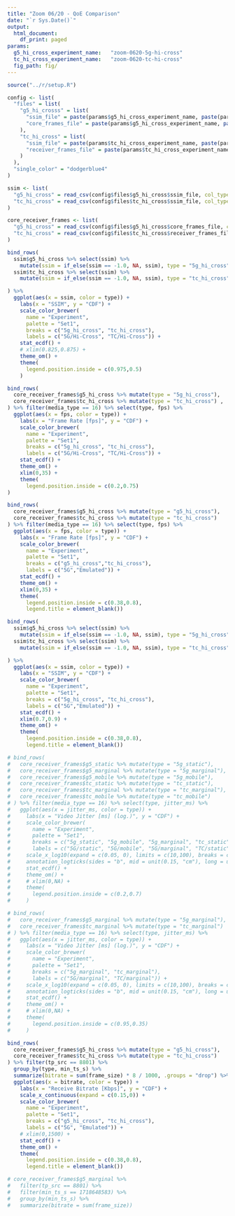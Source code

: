 ```yaml
---
title: "Zoom 06/20 - QoE Comparison"
date: "`r Sys.Date()`"
output:
  html_document:
    df_print: paged
params:
  g5_hi_cross_experiment_name:   "zoom-0620-5g-hi-cross"
  tc_hi_cross_experiment_name:   "zoom-0620-tc-hi-cross"
  fig_path: fig/
---
```


```R
source("../r/setup.R")

config <- list(
  "files" = list(
    "g5_hi_crosss" = list(
      "ssim_file" = paste(params$g5_hi_cross_experiment_name, paste(params$g5_hi_cross_experiment_name, "ssim.csv", sep = "-"), sep = "/"),
      "core_frames_file" = paste(params$g5_hi_cross_experiment_name, paste(params$g5_hi_cross_experiment_name, "receiver-frames.csv", sep = "-"), sep = "/")
    ),
    "tc_hi_cross" = list(
      "ssim_file" = paste(params$tc_hi_cross_experiment_name, paste(params$tc_hi_cross_experiment_name, "ssim.csv", sep = "-"), sep = "/"),
      "receiver_frames_file" = paste(params$tc_hi_cross_experiment_name, paste(params$tc_hi_cross_experiment_name, "receiver-frames.csv", sep = "-"), sep = "/")
    )
  ),
  "single_color" = "dodgerblue4"
)
```


```r
ssim <- list(
  "g5_hi_cross" = read_csv(config$files$g5_hi_cross$ssim_file, col_types="iiin", comment="#"),
  "tc_hi_cross" = read_csv(config$files$tc_hi_cross$ssim_file, col_types="iiin", comment="#")
)

core_receiver_frames <- list(
  "g5_hi_cross" = read_csv(config$files$g5_hi_cross$core_frames_file, col_types = "nciciiffnnnnniiiin"),
  "tc_hi_cross" = read_csv(config$files$tc_hi_cross$receiver_frames_file, col_types = "nciciiffnnnnniiiin")
)
```

```r

bind_rows(
  ssim$g5_hi_cross %>% select(ssim) %>%
    mutate(ssim = if_else(ssim == -1.0, NA, ssim), type = "5g_hi_cross") %>% filter(!is.na(ssim)),
  ssim$tc_hi_cross %>% select(ssim) %>%
    mutate(ssim = if_else(ssim == -1.0, NA, ssim), type = "tc_hi_cross") %>% filter(!is.na(ssim))

) %>% 
  ggplot(aes(x = ssim, color = type)) +
    labs(x = "SSIM", y = "CDF") +
    scale_color_brewer(
      name = "Experiment",
      palette = "Set1",
      breaks = c("5g_hi_cross", "tc_hi_cross"),
      labels = c("5G/Hi-Cross", "TC/Hi-Cross")) +
    stat_ecdf() +
    # xlim(0.825,0.875) +
    theme_om() +
    theme(
      legend.position.inside = c(0.975,0.5)
    )
```

```r

bind_rows(
  core_receiver_frames$g5_hi_cross %>% mutate(type = "5g_hi_cross"),
  core_receiver_frames$tc_hi_cross %>% mutate(type = "tc_hi_cross") ,
) %>% filter(media_type == 16) %>% select(type, fps) %>%
  ggplot(aes(x = fps, color = type)) +
    labs(x = "Frame Rate [fps]", y = "CDF") +
    scale_color_brewer(
      name = "Experiment",
      palette = "Set1",
      breaks = c("5g_hi_cross", "tc_hi_cross"),
      labels = c("5G/Hi-Cross", "TC/Hi-Cross")) +
    stat_ecdf() +
    theme_om() +
    xlim(0,35) +
    theme(
      legend.position.inside = c(0.2,0.75)
)
```


```r

bind_rows(
  core_receiver_frames$g5_hi_cross %>% mutate(type = "g5_hi_cross"),
  core_receiver_frames$tc_hi_cross %>% mutate(type = "tc_hi_cross")
) %>% filter(media_type == 16) %>% select(type, fps) %>%
  ggplot(aes(x = fps, color = type)) +
    labs(x = "Frame Rate [fps]", y = "CDF") +
    scale_color_brewer(
      name = "Experiment",
      palette = "Set1",
      breaks = c("g5_hi_cross","tc_hi_cross"),
      labels = c("5G","Emulated")) +
    stat_ecdf() +
    theme_om() +
    xlim(0,35) +
    theme(
      legend.position.inside = c(0.38,0.8),
      legend.title = element_blank())
```


```r

bind_rows(
  ssim$g5_hi_cross %>% select(ssim) %>%
    mutate(ssim = if_else(ssim == -1.0, NA, ssim), type = "5g_hi_cross") %>% filter(!is.na(ssim)),
  ssim$tc_hi_cross %>% select(ssim) %>%
    mutate(ssim = if_else(ssim == -1.0, NA, ssim), type = "tc_hi_cross") %>% filter(!is.na(ssim))

) %>% 
  ggplot(aes(x = ssim, color = type)) +
    labs(x = "SSIM", y = "CDF") +
    scale_color_brewer(
      name = "Experiment",
      palette = "Set1",
      breaks = c("5g_hi_cross", "tc_hi_cross"),
      labels = c("5G","Emulated")) +
    stat_ecdf() +
    xlim(0.7,0.9) +
    theme_om() +
    theme(
      legend.position.inside = c(0.38,0.8),
      legend.title = element_blank())
```

```r

# bind_rows(
#   core_receiver_frames$g5_static %>% mutate(type = "5g_static"),
#   core_receiver_frames$g5_marginal %>% mutate(type = "5g_marginal"),
#   core_receiver_frames$g5_mobile %>% mutate(type = "5g_mobile"),
#   core_receiver_frames$tc_static %>% mutate(type = "tc_static"),
#   core_receiver_frames$tc_marginal %>% mutate(type = "tc_marginal"),
#   core_receiver_frames$tc_mobile %>% mutate(type = "tc_mobile")
# ) %>% filter(media_type == 16) %>% select(type, jitter_ms) %>%
#   ggplot(aes(x = jitter_ms, color = type)) +
#     labs(x = "Video Jitter [ms] (log.)", y = "CDF") +
#     scale_color_brewer(
#       name = "Experiment",
#       palette = "Set1",
#       breaks = c("5g_static", "5g_mobile", "5g_marginal", "tc_static", "tc_marginal", "tc_mobile"),
#       labels = c("5G/static", "5G/mobile", "5G/marginal", "TC/static", "TC/marginal", "TC/mobile")) +
#     scale_x_log10(expand = c(0.05, 0), limits = c(10,100), breaks = c(10, 100)) +
#     annotation_logticks(sides = "b", mid = unit(0.15, "cm"), long = unit(0.2, "cm"), color = "gray30") +
#     stat_ecdf() +
#     theme_om() +
#     # xlim(0,NA) +
#     theme(
#       legend.position.inside = c(0.2,0.7)
#     )
```

```r
# bind_rows(
#   core_receiver_frames$g5_marginal %>% mutate(type = "5g_marginal"),
#   core_receiver_frames$tc_marginal %>% mutate(type = "tc_marginal")
# ) %>% filter(media_type == 16) %>% select(type, jitter_ms) %>%
#   ggplot(aes(x = jitter_ms, color = type)) +
#     labs(x = "Video Jitter [ms] (log.)", y = "CDF") +
#     scale_color_brewer(
#       name = "Experiment",
#       palette = "Set1",
#       breaks = c("5g_marginal", "tc_marginal"),
#       labels = c("5G/marginal", "TC/marginal")) +
#     scale_x_log10(expand = c(0.05, 0), limits = c(10,100), breaks = c(10, 100)) +
#     annotation_logticks(sides = "b", mid = unit(0.15, "cm"), long = unit(0.2, "cm"), color = "gray30") +
#     stat_ecdf() +
#     theme_om() +
#     # xlim(0,NA) +
#     theme(
#       legend.position.inside = c(0.95,0.35)
#     )
```


```r
bind_rows(
  core_receiver_frames$g5_hi_cross %>% mutate(type = "g5_hi_cross"),
  core_receiver_frames$tc_hi_cross %>% mutate(type = "tc_hi_cross")
) %>% filter(tp_src == 8801) %>%
  group_by(type, min_ts_s) %>%
  summarize(bitrate = sum(frame_size) * 8 / 1000, .groups = "drop") %>%
  ggplot(aes(x = bitrate, color = type)) +
    labs(x = "Receive Bitrate [Kbps]", y = "CDF") +
    scale_x_continuous(expand = c(0.15,0)) +
    scale_color_brewer(
      name = "Experiment",
      palette = "Set1",
      breaks = c("g5_hi_cross", "tc_hi_cross"),
      labels = c("5G", "Emulated")) +
    # xlim(0,1500) +
    stat_ecdf() +
    theme_om() +
    theme(
      legend.position.inside = c(0.38,0.8),
      legend.title = element_blank())
```


```r
# core_receiver_frames$g5_marginal %>%
#   filter(tp_src == 8801) %>%
#   filter(min_ts_s == 1718648583) %>%
#   group_by(min_ts_s) %>%
#   summarize(bitrate = sum(frame_size))

```


